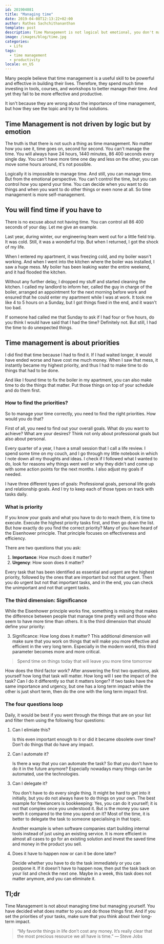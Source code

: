 ```yaml
---
id: 201904081
title: "Managing time"
date: 2019-04-08T12:13:22+02:00
author: Rathes Sachchithananthan
template: post
description: Time Management is not logical but emotional, you don't manage time, you manage yourself.
image: /images/blog/time.jpg
categories:
  - Life
tags:
  - time management
  - productivity
locale: en_US
---
```


Many people believe that time management is a useful skill to be powerful and effective in building their lives. Therefore, they spend much time investing in tools, courses, and workshops to better manage their time. And yet they fail to be more effective and productive.

It isn't because they are wrong about the importance of time management, but how they see the topic and try to find solutions.

## Time Management is not driven by logic but by emotion

The truth is that there is not such a thing as time management. No matter how you see it, time goes on, second for second. You can't manage the time. You will always have 24 hours, 1440 minutes, 86 400 seconds every single day. You can't have more time one day and less on the other, you can move some hours around, it's not possible.

Logically it is impossible to manage time. And still, you can manage time. But from the emotional perspective. You can't control the time, but you can control how you spend your time. You can decide when you want to do things and when you want to do other things or even none at all. So time management is more self-management.

## You will find time if you have to

There is no excuse about not having time. You can control all 86 400 seconds of your day. Let me give an example.

Last year, during winter, our engineering team went out for a little field trip. It was cold. Still, it was a wonderful trip. But when I returned, I got the shock of my life.

When I entered my apartment, it was freezing cold, and my boiler wasn't working. And when I went into the kitchen where the boiler was installed, I saw a huge mess. My boiler has been leaking water the entire weekend, and it had flooded the kitchen.

Without any further delay, I dropped my stuff and started cleaning the kitchen. I called my landlord to inform her, called the guy in charge of the boiler, arranged an appointment for the next morning before work and ensured that he could enter my apartment while I was at work. It took me like 4 to 5 hours on a Sunday, but I got things fixed in the end, and it wasn't too bad.

If someone had called me that Sunday to ask if I had four or five hours, do you think I would have said that I had the time? Definitely not. But still, I had the time to do unexpected things.

## Time management is about priorities

I did find that time because I had to find it. If I had waited longer, it would have ended worse and have cost me much money. When I saw that mess, it instantly became my highest priority, and thus I had to make time to do things that had to be done.

And like I found time to fix the boiler in my apartment, you can also make time to do the things that matter. Put those things on top of your schedule and do them first.

### How to find the priorities?

So to manage your time correctly, you need to find the right priorities. How would you do that?

First of all, you need to find out your overall goals. What do you want to achieve? What are your desires? Think not only about professional goals but also about personal.

Every quarter of a year, I have a small session that I call a life review. I spend some time on my couch, and I go through my little notebook in which I note down all my thoughts and ideas. I check if I followed what I wanted to do, look for reasons why things went well or why they didn't and come up with some action points for the next months. I also adjust my goals if needed.

I have three different types of goals: Professional goals, personal life goals and relationship goals. And I try to keep each of those types on track with tasks daily.

### What is priority

If you know your goals and what you have to do to reach them, it is time to execute. Execute the highest priority tasks first, and then go down the list.
But how exactly do you find the correct priority? Many of you have heard of the Eisenhower principle. That principle focuses on effectiveness and efficiency.

There are two questions that you ask:

1. **Importance**: How much does it matter?
2. **Urgency**: How soon does it
   matter?

Every task that has been identified as essential and urgent are the highest priority, followed by the ones that are important but not that urgent. Then you do urgent but not that important tasks, and in the end, you can check the unimportant and not that urgent tasks.

### The third dimension: Significance

While the Eisenhower principle works fine, something is missing that makes the difference between people that manage time pretty well and those who seem to have more time than others. It is the third dimension that should define your priority:

3. Significance: How long does it matter? This additional dimension will make sure that you work on things that will make you more effective and efficient in the very long term. Especially in the modern world, this third parameter becomes more and more critical.

> Spend time on things today that will leave you more time tomorrow

How does the third factor work? After answering the first two questions, ask yourself how long that task will matter. How long will I see the impact of the task? Can I do it differently so that it matters longer? If two tasks have the same importance and urgency, but one has a long term impact while the other is just short term, then do the one with the long term impact first.

### The four questions loop

Daily, it would be best if you went through the things that are on your list and filter them using the following four questions:

1. Can I elimiate this?

   Is this even important enough to it or did it became obsolete over time? Don't do things that do have any impact.

2. Can I automate it?

   Is there a way that you can automate the task? So that you don't have to do it in the future anymore? Especially nowadays many things can be automated, use the technologies.

3. Can I delegate it?

   You don't have to do every single thing. It might be hard to get into it initially, but you do not always have to do things on your own. The best example for freelancers is bookkeeping: Yes, you can do it yourself; it is not that complex once you understood it. But is the money you save worth it compared to the time you spend on it? Most of the time, it is better to delegate the task to someone specialising in that topic.

   Another example is when software companies start building internal tools instead of just using an existing service. It is more efficient in almost all cases to go for an existing solution and invest the saved time and money in the product you sell.

4. Does it have to happen now or can it be done later?

   Decide whether you have to do the task immediately or you can postpone it. If it doesn't have to happen now, then put the task back on your list and check the next one. Maybe in a week, this task does not matter anymore, and you can eliminate it.

## Tl;dr

Time Management is not about managing time but managing yourself. You have decided what does matter to you and do those things first. And if you set the priorities of your tasks, make sure that you think about their long-term impact.

> “My favorite things in life don’t cost any money. It’s really clear that the most precious resource we all have is time.” — Steve Jobs
